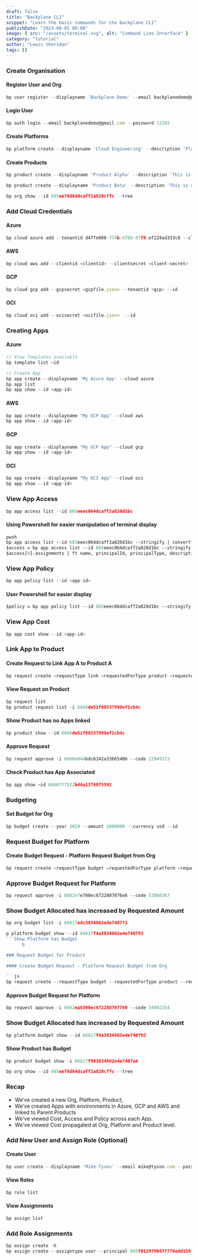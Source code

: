 ```yaml
---
draft: false
title: "Backplane CLI"
snippet: "Learn the basic commands for the Backplane CLI"
publishDate: "2023-06-05 08:00"
image: { src: "/assets/terminal.svg", alt: "Command Line Interface" }
category: "tutorial"
author: "Lewis Sheridan"
tags: []
---
```



### Create Organisation

#### Register User and Org

```js
bp user register --displayname 'Backplane Demo' --email backplanedemo@gmail.com --password 12345 --orgname 'Backplane Demo'
```

#### Login User

```js
bp auth login --email backplanedemo@gmail.com --password 12345
```

#### Create Platforms

```js
bp platform create --displayname 'Cloud Engineering' --description 'Platform for Cloud Engineering Products'
```

#### Create Products

```js
bp product create --displayname 'Product Alpha' --description 'This is a description for Product Alpha' --platformid 665ef85664dcaff2a820d218
```

```js
bp product create --displayname 'Product Beta' --description 'This is a description for Product Beta' --platformid 665ef85664dcaff2a820d218
```

```js
bp org show --id 665ee76d64dcaff2a820cffc --tree
```

### Add Cloud Credentials

#### Azure

```js
bp cloud azure add --tenantid d47fe008-774b-4765-97f9-ef224ad333c8 --clientid 4e6d07d7-ec0b-4f61-af45-7b11240e8702 --clientsecret GiP8Q~GRtmwG6NDWkH5FKm56o4IpkStEJ2hlKaC- --subscriptionid 2a04f460-f517-4085-808d-7877fd30ea72 --id
```

#### AWS

```js
bp cloud aws add --clientid <clientid> --clientsecret <client-secret> --id
```

#### GCP

```js
bp cloud gcp add --gcpsecret <gcpfile.json> --tenantid <gcp> --id
```

#### OCI

```js
bp cloud oci add --ocisecret <ocifile.json>  --id
```

### Creating Apps

#### Azure

```js
// View Templates available
bp template list —id

// Create App
bp app create --displayname 'My Azure App' --cloud azure
bp app list
bp app show --id <app-id>
```

#### AWS

```js
bp app create --displayname "My GCP App" --cloud aws
bp app show --id <app-id>
```

#### GCP

```js
bp app create --displayname "My GCP App" --cloud gcp
bp app show --id <app-id>
```

#### OCI

```js
bp app create --displayname "My OCI App" --cloud oci
bp app show --id <app-id>
```

### View App Access

```js
bp app access list --id 665eeec064dcaff2a820d1bc
```

#### Using Powershell for easier manipulation of terminal display

```ps
pwsh
bp app access list --id 665eeec064dcaff2a820d1bc --stringify | convertfrom-json
$access = bp app access list --id 665eeec064dcaff2a820d1bc --stringify | convertfrom-json
$access[0].assignments | ft name, principalId, principalType, description

```

### View App Policy

```js
bp app policy list --id <app-id>
```

#### User Powershell for easier display

```ps
$policy = bp app policy list --id 665eeec064dcaff2a820d1bc --stringify | convertfrom-json
```

### View App Cost

```js
bp app cost show --id <app-id>
```

### Link App to Product

#### Create Request to Link App A to Product A

```js
bp request create —requestType link —requestedForType product —requestedForId 6660de51f06537999ef1cb4c —appid 6660777522b46a1376075592
```

#### View Request on Product

```js
bp request list
bp product request list -i 6660de51f06537999ef1cb4c
```

#### Show Product has no Apps linked

```js
bp product show --id 6660de51f06537999ef1cb4c
```

#### Approve Request

```js
bp request approve -i 6660e044bdc6142a33665406 --code 12949173
```

#### Check Product has App Associated

```js
bp app show —id 6660777522b46a1376075592
```

### Budgeting

#### Set Budget for Org

```js
bp budget create --year 2024 --amount 1000000 --currency usd --id
```

### Request Budget for Platform

#### Create Budget Request - Platform Request Budget from Org

```js
bp request create —requestType budget —requestedForType platform —requestedForId 66617f4a3834862e4e740793 —budget 500000
```

### Approve Budget Request for Platform

```js
bp request approve -i 6662e7e700ec6722807076e6 --code 53866367
```

### Show Budget Allocated has increased by Requested Amount

```js
bp org budget list -i 66617edc3834862e4e740771
```

````js
p platform budget show --id 66617f4a3834862e4e740793
```Show Platform has Budget
      b

### Request Budget for Product

#### Create Budget Request - Platform Request Budget from Org

```js
bp request create --requestType budget --requestedForType product --requestedForId 66617f903834862e4e7407a4 --budget 100000
````

#### Approve Budget Request for Platform

```js
bp request approve -i 6662ea8300ec672280707760 --code 34092354
```

### Show Budget Allocated has increased by Requested Amount

```js
bp platform budget show --id 66617f4a3834862e4e740793
```

#### Show Product has Budget

```js
bp product budget show -i 66617f903834862e4e7407a4
```

```js
bp org show --id 665ee76d64dcaff2a820cffc --tree
```

### Recap

- We’ve created a new Org, Platform, Product,
- We’ve created Apps with environments in Azure, GCP and AWS and linked to Parent Products
- We’ve viewed Cost, Access and Policy across each App.
- We’ve viewed Cost propagated at Org, Platform and Product level.

### Add New User and Assign Role (Optional)

#### Create User

```js
bp user create --displayname 'Mike Tyson' --email mike@tyson.com --password 12345
```

#### View Roles

```js
bp role list
```

#### View Assignments

```js
bp assign list
```

### Add Role Assignments

```js
bp assign create -h
bp assign create --assigntype user --principal 665f0129790877778edd158f --scope /orgs/665ee76d64dcaff2a820cffc --role 665ee76d64dcaff2a820d003
```
